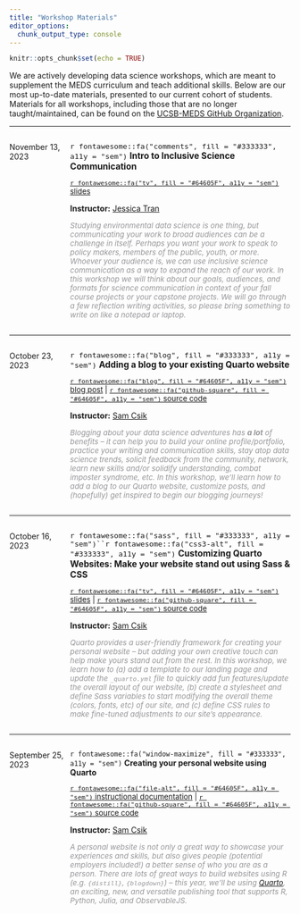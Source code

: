 ```yaml
---
title: "Workshop Materials"
editor_options: 
  chunk_output_type: console
---
```


```r
knitr::opts_chunk$set(echo = TRUE)
```

We are actively developing data science workshops, which are meant to supplement the MEDS curriculum and teach additional skills. Below are our most up-to-date materials, presented to our current cohort of students. Materials for all workshops, including those that are no longer taught/maintained, can be found on the [UCSB-MEDS GitHub Organization](https://github.com/UCSB-MEDS).

---

<!-- <center><span style="font-size:200%; color:#047C91;">Workshop materials for the 2023-2024 academic year coming soon!</span></center> -->

:::: {style="display: grid; grid-template-columns: 0.5fr 2fr; grid-column-gap: 10px;"}

::: {}

November 13, 2023

:::


::: {}

<span style = 'font-size:110%;'>`r fontawesome::fa("comments", fill = "#333333", a11y = "sem")` **Intro to Inclusive Science Communication**</span>

<span style = 'font-size:95%;'>[`r fontawesome::fa("tv", fill = "#64605F", a11y = "sem")` slides](https://docs.google.com/presentation/d/1uroMfR20sLj3VDNLD5dAJZVQLs65g7DF/edit?usp=sharing&ouid=103292946495291407556&rtpof=true&sd=true) </span>

**Instructor:** [Jessica Tran](https://tran1185.wixsite.com/jessica)  

<span style = 'font-size:95%; color:#959599;'>*Studying environmental data science is one thing, but communicating your work to broad audiences can be a challenge in itself. Perhaps you want your work to speak to policy makers, members of the public, youth, or more. Whoever your audience is, we can use inclusive science communication as a way to expand the reach of our work. In this workshop we will think about our goals, audiences, and formats for science communication in context of your fall course projects or your capstone projects. We will go through a few reflection writing activities, so please bring something to write on like a notepad or laptop.*</span>

:::

::::

---

:::: {style="display: grid; grid-template-columns: 0.5fr 2fr; grid-column-gap: 10px;"}

::: {}

October 23, 2023

:::


::: {}

<span style = 'font-size:110%;'>`r fontawesome::fa("blog", fill = "#333333", a11y = "sem")` **Adding a blog to your existing Quarto website**</span>

<span style = 'font-size:95%;'>[`r fontawesome::fa("blog", fill = "#64605F", a11y = "sem")` blog post](https://samanthacsik.github.io/posts/2022-10-24-quarto-blogs/)  |  [`r fontawesome::fa("github-square", fill = "#64605F", a11y = "sem")` source code](https://github.com/samanthacsik/samanthacsik.github.io/blob/main/posts/2022-10-24-quarto-blogs/index.qmd)</span>

**Instructor:** [Sam Csik](https://samanthacsik.github.io/)   

<span style = 'font-size:95%; color:#959599;'>*Blogging about your data science adventures has **a lot** of benefits -- it can help you to build your online profile/portfolio, practice your writing and communication skills, stay atop data science trends, solicit feedback from the community, network, learn new skills and/or solidify understanding, combat imposter syndrome, etc. In this workshop, we'll learn how to add a blog to our Quarto website, customize posts, and (hopefully) get inspired to begin our blogging journeys!*</span>

:::

::::

---

:::: {style="display: grid; grid-template-columns: 0.5fr 2fr; grid-column-gap: 10px;"}

::: {}

October 16, 2023

:::


::: {}

<span style = 'font-size:110%;'>`r fontawesome::fa("sass", fill = "#333333", a11y = "sem")``r fontawesome::fa("css3-alt", fill = "#333333", a11y = "sem")` **Customizing Quarto Websites: Make your website stand out using Sass & CSS**</span>

<span style = 'font-size:95%;'>[`r fontawesome::fa("tv", fill = "#64605F", a11y = "sem")` slides](https://ucsb-meds.github.io/customizing-quarto-websites/#/title-slide)  |  [`r fontawesome::fa("github-square", fill = "#64605F", a11y = "sem")` source code](https://github.com/UCSB-MEDS/customizing-quarto-websites)</span>

**Instructor:** [Sam Csik](https://samanthacsik.github.io/)   

<span style = 'font-size:95%; color:#959599;'>*Quarto provides a user-friendly framework for creating your personal website -- but adding your own creative touch can help make yours stand out from the rest. In this workshop, we learn how to (a) add a template to our landing page and update the `_quarto.yml` file to quickly add fun features/update the overall layout of our website, (b) create a stylesheet and define Sass variables to start modifying the overall theme (colors, fonts, etc) of our site, and (c) define CSS rules to make fine-tuned adjustments to our site's appearance.*</span>

:::

::::

---

:::: {style="display: grid; grid-template-columns: 0.5fr 2fr; grid-column-gap: 10px;"}

::: {}

September 25, 2023

:::


::: {}

`r fontawesome::fa("window-maximize", fill = "#333333", a11y = "sem")` **Creating your personal website using Quarto**

<span style = 'font-size:95%;'>[`r fontawesome::fa("file-alt", fill = "#64605F", a11y = "sem")` instructional documentation](https://ucsb-meds.github.io/creating-quarto-websites/) | [`r fontawesome::fa("github-square", fill = "#64605F", a11y = "sem")` source code](https://github.com/UCSB-MEDS/creating-quarto-websites)</span>

**Instructor:** [Sam Csik](https://samanthacsik.github.io/)    

<span style = 'font-size:95%; color:#959599;'>*A personal website is not only a great way to showcase your experiences and skills, but also gives people (potential employers included!) a better sense of who you are as a person. There are lots of great ways to build websites using R (e.g. `{distill}`, `{blogdown}`) -- this year, we'll be using [Quarto](https://quarto.org/), an exciting, new, and versatile publishing tool that supports R, Python, Julia, and ObservableJS.*</span>

:::

::::

<!-- --- -->

<!-- :::: {style="display: grid; grid-template-columns: 0.5fr 2fr; grid-column-gap: 10px;"} -->

<!-- ::: {} -->

<!-- August 18, 2022 -->

<!-- ::: -->


<!-- ::: {} -->

<!-- <span style = 'font-size:110%;'>`r fontawesome::fa("google", fill = "#333333", a11y = "sem")` **Teach Me How to Google**</span> -->

<!-- <span style = 'font-size:95%;'>[`r fontawesome::fa("tv", fill = "#64605F", a11y = "sem")` slides](https://ucsb-meds.github.io/teach-me-how-to-google/#1)  |  [`r fontawesome::fa("github-square", fill = "#64605F", a11y = "sem")` source code](https://github.com/UCSB-MEDS/teach-me-how-to-google)</span>  -->

<!-- <span style = 'font-size:95%; color:#959599;'>*Googling for code help is something that all data scientists (at all career stages) do. But figuring out how to get the information you need back can be incredibly challenging, particularly for new coders. In this workshop, we’ll discuss strategies for refining your queries to increase your chances of finding informative solutions. [Approx. Duration: 1.5 hours]*</span> -->

<!-- ::: -->

<!-- :::: -->

<!-- --- -->

<!-- :::: {style="display: grid; grid-template-columns: 0.5fr 2fr; grid-column-gap: 10px;"} -->

<!-- ::: {} -->

<!-- October 3, 2022 -->

<!-- ::: -->


<!-- ::: {} -->

<!-- <span style = 'font-size:110%;'>`r fontawesome::fa("keyboard", fill = "#333333", a11y = "sem")` **IDE Tips & Tricks (and other keyboard shortcuts to make you a more efficient programmer)**</span> -->

<!-- <span style = 'font-size:95%;'>[`r fontawesome::fa("tv", fill = "#64605F", a11y = "sem")` slides](https://ucsb-meds.github.io/IDE-tips-and-tricks/#/title-slide)  |  [`r fontawesome::fa("github-square", fill = "#64605F", a11y = "sem")` source code](https://github.com/UCSB-MEDS/IDE-tips-and-tricks)</span>  -->

<!-- <span style = 'font-size:95%; color:#959599;'>*As environmental data scientists, we spend a lot of time writing code in different IDEs (**I**ntegrated **D**evelopment **E**nvironments), like RStudio, VS Code, and Jupyter Notebooks via Anaconda Navigator. Taking some time to learn keyboard shortcuts (and customization tips) can make you a more efficient (and happier) hacker! [Approx. Duration: 1 hour]*</span> -->

<!-- ::: -->

<!-- :::: -->

<!-- --- -->

<!-- :::: {style="display: grid; grid-template-columns: 0.5fr 2fr; grid-column-gap: 10px;"} -->

<!-- ::: {} -->

<!-- October 24, 2022 -->

<!-- ::: -->


<!-- ::: {} -->

<!-- <span style = 'font-size:110%;'>`r fontawesome::fa("blog", fill = "#333333", a11y = "sem")` **Data Science Blogs: How to start one, and what to write about**</span> -->

<!-- <span style = 'font-size:95%;'>[`r fontawesome::fa("blog", fill = "#64605F", a11y = "sem")` blog post](https://samanthacsik.github.io/posts/2022-10-24-quarto-blogs/)  |  [`r fontawesome::fa("github-square", fill = "#64605F", a11y = "sem")` source code](https://github.com/samanthacsik/samanthacsik.github.io/blob/main/posts/2022-10-24-quarto-blogs/index.qmd)</span>  -->

<!-- <span style = 'font-size:95%; color:#959599;'>*Blogging about your data science adventures has **a lot** of benefits -- it can help you to build your online profile/portfolio, practice your writing and communication skills, stay atop data science trends, solicit feedback from the community, network, learn new skills and/or solidify understanding, combat imposter syndrome, etc. In this workshop, we'll learn how to add a blog to our Quarto website, customize posts, and (hopefully) get inspired to begin our blogging journeys! [Approx. Duration: 2 hours]*</span> -->

<!-- ::: -->

<!-- :::: -->

<!-- --- -->

<!-- :::: {style="display: grid; grid-template-columns: 0.5fr 2fr; grid-column-gap: 10px;"} -->

<!-- ::: {} -->

<!-- January 20 & 27, 2023 -->

<!-- ::: -->


<!-- ::: {} -->

<!-- <span style = 'font-size:110%;'>`r fontawesome::fa("star", fill = "#333333", a11y = "sem")` **EDS 430: Intro to Shiny**</span> -->

<!-- <span style = 'font-size:95%;'>[`r fontawesome::fa("tv", fill = "#64605F", a11y = "sem")` slides](https://ucsb-meds.github.io/EDS430-Shiny/#/title-slide)  |  [`r fontawesome::fa("github-square", fill = "#64605F", a11y = "sem")` source code](https://github.com/UCSB-MEDS/EDS430-Shiny)</span>  -->

<!-- <span style = 'font-size:95%; color:#959599;'>*In this workshop, students will learn how to build and deploy Shiny applications. The `{shiny}` package provides a framework that allows R users to build interactive web applications and dashboards, and has become a popular tool for sharing data analyses and data-derived outputs with broad audiences. In this two-part short course, students will learn the fundamentals of reactivity, how to customize an application user interface (UI), best practices and workflows for developing shiny apps, how to deploy their apps online via RStudio’s hosting service, shinyapps.io, and more. [Approx. Duration: 10 hours]*</span> -->

<!-- ::: -->

<!-- :::: -->

<!-- --- -->

<!-- :::: {style="display: grid; grid-template-columns: 0.5fr 2fr; grid-column-gap: 10px;"} -->

<!-- ::: {} -->

<!-- March 16, 2023 -->

<!-- ::: -->


<!-- ::: {} -->

<!-- <span style = 'font-size:110%;'>`r fontawesome::fa("chart-line", fill = "#333333", a11y = "sem")` **One workflow for building effective (and pretty) `{ggplot2}` data visualizations**</span> -->

<!-- <span style = 'font-size:95%;'>[`r fontawesome::fa("file-alt", fill = "#64605F", a11y = "sem")` instructional documentation](https://ucsb-meds.github.io/ggplot2-workflow/) | [`r fontawesome::fa("github-square", fill = "#64605F", a11y = "sem")` source code](https://github.com/UCSB-MEDS/ggplot2-workflow)</span>  -->

<!-- <span style = 'font-size:95%; color:#959599;'>*`{ggplot2}` has, in many ways, become the de facto tool for data visualization in R. And with the many extension packages available, there's hardly a limit to what you can create. Building effective and visually-pleasing data visualizations is a skill that gets easier with practice, and following a somewhat structured workflow -- at least at the start -- can help you get there faster. This workshop covers one approach for doing so, though you'll find what works best for you with time. [Approx. Duration: 2 hours]*</span> -->

<!-- ::: -->

<!-- :::: -->

<!-- --- -->

<!-- :::: {style="display: grid; grid-template-columns: 0.5fr 2fr; grid-column-gap: 10px;"} -->

<!-- ::: {} -->

<!-- April 14, 2023 -->

<!-- ::: -->


<!-- ::: {} -->

<!-- <span style = 'font-size:110%;'>`r fontawesome::fa("rocket", fill = "#333333", a11y = "sem")` **An iterative approach to streamlining analytical workflows using functions and for loops**</span> -->

<!-- <span style = 'font-size:95%;'>[`r fontawesome::fa("file-alt", fill = "#64605F", a11y = "sem")` instructional documentation](https://ucsb-meds.github.io/functions-workshop/) | [`r fontawesome::fa("github-square", fill = "#64605F", a11y = "sem")` source code](https://github.com/UCSB-MEDS/functions-workshop)</span>  -->

<!-- <span style = 'font-size:95%; color:#959599;'>*As your data processing and analyses get longer and more complex, the chances that you’ll benefit from writing functions and/or for loops will also increase. However, whether you're a new learner or seasoned programmer, it can sometimes feel overwhelming to know exactly where to start -- especially when you have an end goal that builds additional complexity/flexibility into your functions and for loops. Taking an iterative approach to building out your code can help make this process clearer, less daunting, and more fun. In this workshop, we'll use one case study to practice breaking down the function and for loop writing process into manageable, bite-sized steps. [Approx. Duration: 2 hours]*</span> -->

<!-- ::: -->

<!-- :::: -->







